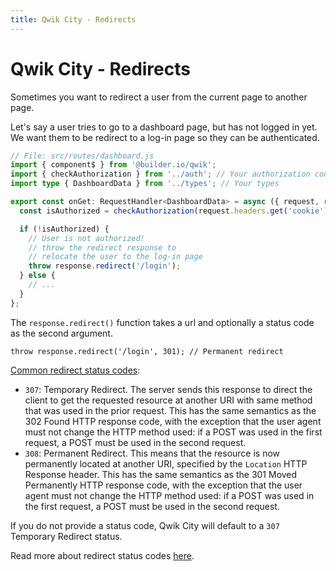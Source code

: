 ```yaml
---
title: Qwik City - Redirects
---
```


# Qwik City - Redirects

Sometimes you want to redirect a user from the current page to another page.

Let's say a user tries to go to a dashboard page, but has not logged in yet. We want them to be redirect to a log-in page so they can be authenticated.

```typescript
// File: src/routes/dashboard.js
import { component$ } from '@builder.io/qwik';
import { checkAuthorization } from '../auth'; // Your authorization code
import type { DashboardData } from '../types'; // Your types

export const onGet: RequestHandler<DashboardData> = async ({ request, response }) => {
  const isAuthorized = checkAuthorization(request.headers.get('cookie'));

  if (!isAuthorized) {
    // User is not authorized!
    // throw the redirect response to
    // relocate the user to the log-in page
    throw response.redirect('/login');
  } else {
    // ...
  }
};
```

The `response.redirect()` function takes a url and optionally a status code as the second argument.

```tsx
throw response.redirect('/login', 301); // Permanent redirect
```

[Common redirect status codes](https://developer.mozilla.org/en-US/docs/Web/HTTP/Status#redirection_messages):

- `307`: Temporary Redirect. The server sends this response to direct the client to get the requested resource at another URI with same method that was used in the prior request. This has the same semantics as the 302 Found HTTP response code, with the exception that the user agent must not change the HTTP method used: if a POST was used in the first request, a POST must be used in the second request.
- `308`: Permanent Redirect. This means that the resource is now permanently located at another URI, specified by the `Location` HTTP Response header. This has the same semantics as the 301 Moved Permanently HTTP response code, with the exception that the user agent must not change the HTTP method used: if a POST was used in the first request, a POST must be used in the second request.

If you do not provide a status code, Qwik City will default to a `307` Temporary Redirect status.

Read more about redirect status codes [here](https://developer.mozilla.org/en-US/docs/Web/HTTP/Status#redirection_messages).
